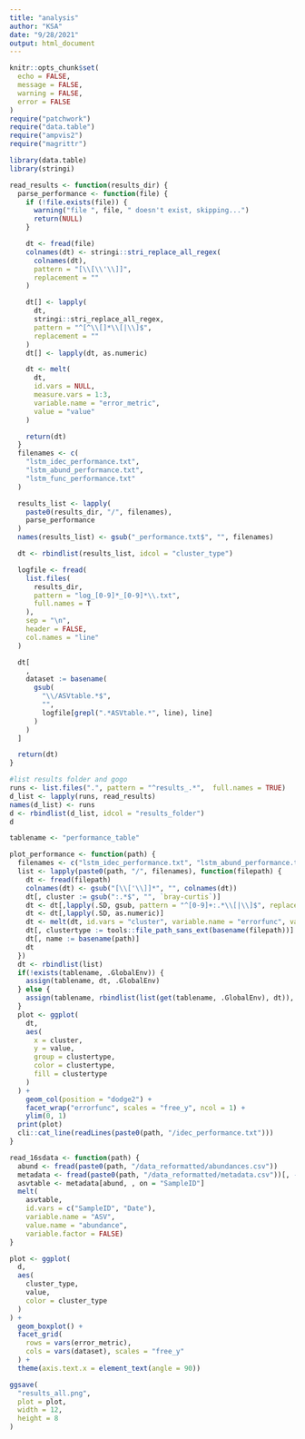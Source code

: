 ```yaml
---
title: "analysis"
author: "KSA"
date: "9/28/2021"
output: html_document
---
```


```r
knitr::opts_chunk$set(
  echo = FALSE,
  message = FALSE,
  warning = FALSE,
  error = FALSE
)
require("patchwork")
require("data.table")
require("ampvis2")
require("magrittr")
```

```r
library(data.table)
library(stringi)

read_results <- function(results_dir) {
  parse_performance <- function(file) {
    if (!file.exists(file)) {
      warning("file ", file, " doesn't exist, skipping...")
      return(NULL)
    }

    dt <- fread(file)
    colnames(dt) <- stringi::stri_replace_all_regex(
      colnames(dt),
      pattern = "[\\[\\'\\]]",
      replacement = ""
    )

    dt[] <- lapply(
      dt,
      stringi::stri_replace_all_regex,
      pattern = "^[^\\[]*\\[|\\]$",
      replacement = ""
    )
    dt[] <- lapply(dt, as.numeric)

    dt <- melt(
      dt,
      id.vars = NULL,
      measure.vars = 1:3,
      variable.name = "error_metric",
      value = "value"
    )

    return(dt)
  }
  filenames <- c(
    "lstm_idec_performance.txt",
    "lstm_abund_performance.txt",
    "lstm_func_performance.txt"
  )

  results_list <- lapply(
    paste0(results_dir, "/", filenames),
    parse_performance
  )
  names(results_list) <- gsub("_performance.txt$", "", filenames)

  dt <- rbindlist(results_list, idcol = "cluster_type")

  logfile <- fread(
    list.files(
      results_dir,
      pattern = "log_[0-9]*_[0-9]*\\.txt",
      full.names = T
    ),
    sep = "\n",
    header = FALSE,
    col.names = "line"
  )

  dt[
    ,
    dataset := basename(
      gsub(
        "\\/ASVtable.*$",
        "",
        logfile[grepl(".*ASVtable.*", line), line]
      )
    )
  ]

  return(dt)
}

#list results folder and gogo
runs <- list.files(".", pattern = "^results_.*",  full.names = TRUE)
d_list <- lapply(runs, read_results)
names(d_list) <- runs
d <- rbindlist(d_list, idcol = "results_folder")
d
```


```r
tablename <- "performance_table"

plot_performance <- function(path) {
  filenames <- c("lstm_idec_performance.txt", "lstm_abund_performance.txt", "lstm_func_performance.txt")
  list <- lapply(paste0(path, "/", filenames), function(filepath) {
    dt <- fread(filepath)
    colnames(dt) <- gsub("[\\['\\]]*", "", colnames(dt))
    dt[, cluster := gsub(":.*$", "", `bray-curtis`)]
    dt <- dt[,lapply(.SD, gsub, pattern = "^[0-9]+:.*\\[|\\]$", replacement = "")]
    dt <- dt[,lapply(.SD, as.numeric)]
    dt <- melt(dt, id.vars = "cluster", variable.name = "errorfunc", value.name = "value")
    dt[, clustertype := tools::file_path_sans_ext(basename(filepath))]
    dt[, name := basename(path)]
    dt
  })
  dt <- rbindlist(list)
  if(!exists(tablename, .GlobalEnv)) {
    assign(tablename, dt, .GlobalEnv)
  } else {
    assign(tablename, rbindlist(list(get(tablename, .GlobalEnv), dt)), .GlobalEnv)
  }
  plot <- ggplot(
    dt,
    aes(
      x = cluster,
      y = value,
      group = clustertype,
      color = clustertype,
      fill = clustertype
    )
  ) +
    geom_col(position = "dodge2") +
    facet_wrap("errorfunc", scales = "free_y", ncol = 1) +
    ylim(0, 1)
  print(plot)
  cli::cat_line(readLines(paste0(path, "/idec_performance.txt")))
}

read_16sdata <- function(path) {
  abund <- fread(paste0(path, "/data_reformatted/abundances.csv"))
  metadata <- fread(paste0(path, "/data_reformatted/metadata.csv"))[, -c("Plant")]
  asvtable <- metadata[abund, , on = "SampleID"]
  melt(
    asvtable,
    id.vars = c("SampleID", "Date"),
    variable.name = "ASV",
    value.name = "abundance",
    variable.factor = FALSE)
}
```

```r
plot <- ggplot(
  d,
  aes(
    cluster_type,
    value,
    color = cluster_type
  )
) +
  geom_boxplot() +
  facet_grid(
    rows = vars(error_metric),
    cols = vars(dataset), scales = "free_y"
  ) +
  theme(axis.text.x = element_text(angle = 90))

ggsave(
  "results_all.png",
  plot = plot,
  width = 12,
  height = 8
)
```